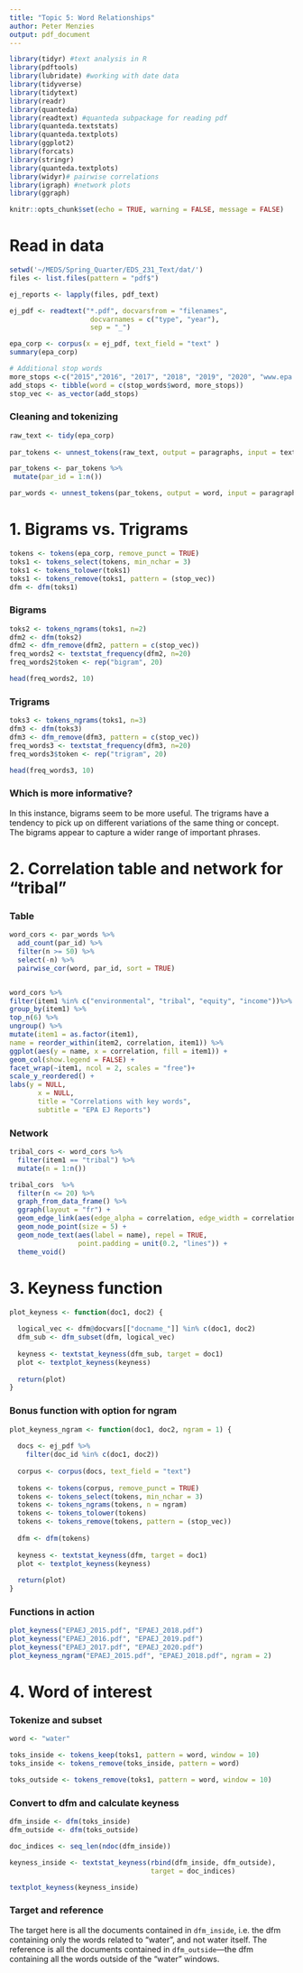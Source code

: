 ```yaml
---
title: "Topic 5: Word Relationships"
author: Peter Menzies
output: pdf_document
---
```


```r
library(tidyr) #text analysis in R
library(pdftools)
library(lubridate) #working with date data
library(tidyverse)
library(tidytext)
library(readr)
library(quanteda)
library(readtext) #quanteda subpackage for reading pdf
library(quanteda.textstats)
library(quanteda.textplots)
library(ggplot2)
library(forcats)
library(stringr)
library(quanteda.textplots)
library(widyr)# pairwise correlations
library(igraph) #network plots
library(ggraph)

```

```r
knitr::opts_chunk$set(echo = TRUE, warning = FALSE, message = FALSE)
```

# Read in data

```r
setwd('~/MEDS/Spring_Quarter/EDS_231_Text/dat/')
files <- list.files(pattern = "pdf$")

ej_reports <- lapply(files, pdf_text)

ej_pdf <- readtext("*.pdf", docvarsfrom = "filenames", 
                    docvarnames = c("type", "year"),
                    sep = "_")

epa_corp <- corpus(x = ej_pdf, text_field = "text" )
summary(epa_corp)

# Additional stop words
more_stops <-c("2015","2016", "2017", "2018", "2019", "2020", "www.epa.gov", "https")
add_stops <- tibble(word = c(stop_words$word, more_stops)) 
stop_vec <- as_vector(add_stops)

```

### Cleaning and tokenizing

```r
raw_text <- tidy(epa_corp)
 
par_tokens <- unnest_tokens(raw_text, output = paragraphs, input = text, token = "paragraphs")

par_tokens <- par_tokens %>%
 mutate(par_id = 1:n())

par_words <- unnest_tokens(par_tokens, output = word, input = paragraphs, token = "words")

```

# 1. Bigrams vs. Trigrams

```r
tokens <- tokens(epa_corp, remove_punct = TRUE)
toks1 <- tokens_select(tokens, min_nchar = 3)
toks1 <- tokens_tolower(toks1)
toks1 <- tokens_remove(toks1, pattern = (stop_vec))
dfm <- dfm(toks1)
```

### Bigrams

```r
toks2 <- tokens_ngrams(toks1, n=2)
dfm2 <- dfm(toks2)
dfm2 <- dfm_remove(dfm2, pattern = c(stop_vec))
freq_words2 <- textstat_frequency(dfm2, n=20)
freq_words2$token <- rep("bigram", 20)

head(freq_words2, 10)
```

### Trigrams

```r
toks3 <- tokens_ngrams(toks1, n=3)
dfm3 <- dfm(toks3)
dfm3 <- dfm_remove(dfm3, pattern = c(stop_vec))
freq_words3 <- textstat_frequency(dfm3, n=20)
freq_words3$token <- rep("trigram", 20)

head(freq_words3, 10)
```

### Which is more informative?

In this instance, bigrams seem to be more useful. The trigrams have a tendency to pick up on different variations of the same thing or concept. The bigrams appear to capture a wider range of important phrases.


# 2. Correlation table and network for "tribal"

### Table

```r
word_cors <- par_words %>%
  add_count(par_id) %>%
  filter(n >= 50) %>%
  select(-n) %>%
  pairwise_cor(word, par_id, sort = TRUE)


word_cors %>%
filter(item1 %in% c("environmental", "tribal", "equity", "income"))%>%
group_by(item1) %>%
top_n(6) %>%
ungroup() %>%
mutate(item1 = as.factor(item1),
name = reorder_within(item2, correlation, item1)) %>%
ggplot(aes(y = name, x = correlation, fill = item1)) + 
geom_col(show.legend = FALSE) +
facet_wrap(~item1, ncol = 2, scales = "free")+
scale_y_reordered() +
labs(y = NULL,
       x = NULL,
       title = "Correlations with key words",
       subtitle = "EPA EJ Reports")
```

### Network

```r
tribal_cors <- word_cors %>% 
  filter(item1 == "tribal") %>%
  mutate(n = 1:n())

tribal_cors  %>%
  filter(n <= 20) %>%
  graph_from_data_frame() %>%
  ggraph(layout = "fr") +
  geom_edge_link(aes(edge_alpha = correlation, edge_width = correlation), edge_colour = "purple") +
  geom_node_point(size = 5) +
  geom_node_text(aes(label = name), repel = TRUE, 
                 point.padding = unit(0.2, "lines")) +
  theme_void()
```


# 3. Keyness function

```r
plot_keyness <- function(doc1, doc2) {
  
  logical_vec <- dfm@docvars[["docname_"]] %in% c(doc1, doc2)
  dfm_sub <- dfm_subset(dfm, logical_vec)
  
  keyness <- textstat_keyness(dfm_sub, target = doc1)
  plot <- textplot_keyness(keyness)
  
  return(plot)
}
```

### Bonus function with option for ngram

```r
plot_keyness_ngram <- function(doc1, doc2, ngram = 1) {
  
  docs <- ej_pdf %>% 
    filter(doc_id %in% c(doc1, doc2))
  
  corpus <- corpus(docs, text_field = "text")
  
  tokens <- tokens(corpus, remove_punct = TRUE)
  tokens <- tokens_select(tokens, min_nchar = 3)
  tokens <- tokens_ngrams(tokens, n = ngram)
  tokens <- tokens_tolower(tokens)
  tokens <- tokens_remove(tokens, pattern = (stop_vec))
  
  dfm <- dfm(tokens)
  
  keyness <- textstat_keyness(dfm, target = doc1)
  plot <- textplot_keyness(keyness)
  
  return(plot)
}
```

### Functions in action

```r
plot_keyness("EPAEJ_2015.pdf", "EPAEJ_2018.pdf")
plot_keyness("EPAEJ_2016.pdf", "EPAEJ_2019.pdf")
plot_keyness("EPAEJ_2017.pdf", "EPAEJ_2020.pdf")
plot_keyness_ngram("EPAEJ_2015.pdf", "EPAEJ_2018.pdf", ngram = 2)
```

# 4. Word of interest

### Tokenize and subset

```r
word <- "water"

toks_inside <- tokens_keep(toks1, pattern = word, window = 10)
toks_inside <- tokens_remove(toks_inside, pattern = word)

toks_outside <- tokens_remove(toks1, pattern = word, window = 10)
```

### Convert to dfm and calculate keyness

```r
dfm_inside <- dfm(toks_inside)
dfm_outside <- dfm(toks_outside)

doc_indices <- seq_len(ndoc(dfm_inside))

keyness_inside <- textstat_keyness(rbind(dfm_inside, dfm_outside),
                                   target = doc_indices)

textplot_keyness(keyness_inside)
```
  
### Target and reference
    
The target here is all the documents contained in `dfm_inside`, i.e. the dfm containing only the words related to "water", and not water itself. The reference is all the documents contained in `dfm_outside`---the dfm containing all the words outside of the "water" windows.










